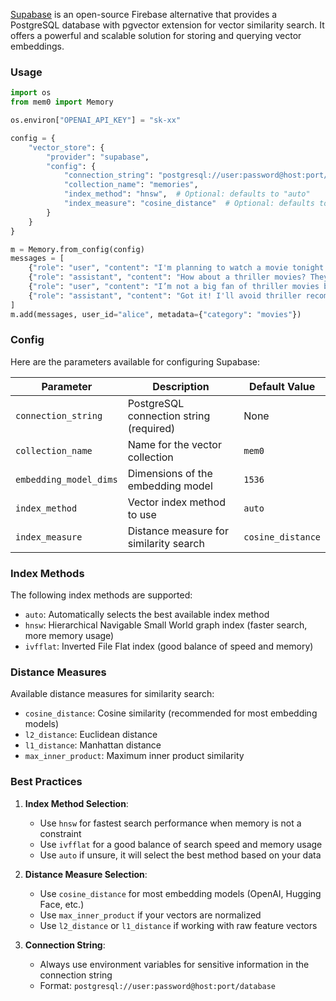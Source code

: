 [Supabase](https://supabase.com/) is an open-source Firebase alternative that provides a PostgreSQL database with pgvector extension for vector similarity search. It offers a powerful and scalable solution for storing and querying vector embeddings.

### Usage

```python
import os
from mem0 import Memory

os.environ["OPENAI_API_KEY"] = "sk-xx"

config = {
    "vector_store": {
        "provider": "supabase",
        "config": {
            "connection_string": "postgresql://user:password@host:port/database",
            "collection_name": "memories",
            "index_method": "hnsw",  # Optional: defaults to "auto"
            "index_measure": "cosine_distance"  # Optional: defaults to "cosine_distance"
        }
    }
}

m = Memory.from_config(config)
messages = [
    {"role": "user", "content": "I'm planning to watch a movie tonight. Any recommendations?"},
    {"role": "assistant", "content": "How about a thriller movies? They can be quite engaging."},
    {"role": "user", "content": "I’m not a big fan of thriller movies but I love sci-fi movies."},
    {"role": "assistant", "content": "Got it! I'll avoid thriller recommendations and suggest sci-fi movies in the future."}
]
m.add(messages, user_id="alice", metadata={"category": "movies"})
```

### Config

Here are the parameters available for configuring Supabase:

| Parameter | Description | Default Value |
| --- | --- | --- |
| `connection_string` | PostgreSQL connection string (required) | None |
| `collection_name` | Name for the vector collection | `mem0` |
| `embedding_model_dims` | Dimensions of the embedding model | `1536` |
| `index_method` | Vector index method to use | `auto` |
| `index_measure` | Distance measure for similarity search | `cosine_distance` |

### Index Methods

The following index methods are supported:

- `auto`: Automatically selects the best available index method
- `hnsw`: Hierarchical Navigable Small World graph index (faster search, more memory usage)
- `ivfflat`: Inverted File Flat index (good balance of speed and memory)

### Distance Measures

Available distance measures for similarity search:

- `cosine_distance`: Cosine similarity (recommended for most embedding models)
- `l2_distance`: Euclidean distance
- `l1_distance`: Manhattan distance
- `max_inner_product`: Maximum inner product similarity

### Best Practices

1. **Index Method Selection**:
   - Use `hnsw` for fastest search performance when memory is not a constraint
   - Use `ivfflat` for a good balance of search speed and memory usage
   - Use `auto` if unsure, it will select the best method based on your data

2. **Distance Measure Selection**:
   - Use `cosine_distance` for most embedding models (OpenAI, Hugging Face, etc.)
   - Use `max_inner_product` if your vectors are normalized
   - Use `l2_distance` or `l1_distance` if working with raw feature vectors

3. **Connection String**:
   - Always use environment variables for sensitive information in the connection string
   - Format: `postgresql://user:password@host:port/database`
